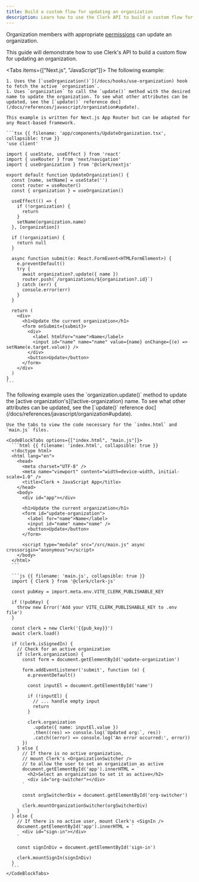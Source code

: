 ```yaml
---
title: Build a custom flow for updating an organization
description: Learn how to use the Clerk API to build a custom flow for updating an organization in your application.
---
```


<Include src="_partials/custom-flows-callout" />

Organization members with appropriate [permissions](/docs/organizations/roles-permissions) can update an organization.

This guide will demonstrate how to use Clerk's API to build a custom flow for updating an organization.

<Tabs items={["Next.js", "JavaScript"]}>
  <Tab>
    The following example:

    1. Uses the [`useOrganization()`](/docs/hooks/use-organization) hook to fetch the active `organization`.
    1. Uses `organization` to call the `update()` method with the desired name to update the organization. To see what other attributes can be updated, see the [`update()` reference doc](/docs/references/javascript/organization#update).

    This example is written for Next.js App Router but can be adapted for any React-based framework.

    ```tsx {{ filename: 'app/components/UpdateOrganization.tsx', collapsible: true }}
    'use client'

    import { useState, useEffect } from 'react'
    import { useRouter } from 'next/navigation'
    import { useOrganization } from '@clerk/nextjs'

    export default function UpdateOrganization() {
      const [name, setName] = useState('')
      const router = useRouter()
      const { organization } = useOrganization()

      useEffect(() => {
        if (!organization) {
          return
        }
        setName(organization.name)
      }, [organization])

      if (!organization) {
        return null
      }

      async function submit(e: React.FormEvent<HTMLFormElement>) {
        e.preventDefault()
        try {
          await organization?.update({ name })
          router.push(`/organizations/${organization?.id}`)
        } catch (err) {
          console.error(err)
        }
      }

      return (
        <div>
          <h1>Update the current organization</h1>
          <form onSubmit={submit}>
            <div>
              <label htmlFor="name">Name</label>
              <input id="name" name="name" value={name} onChange={(e) => setName(e.target.value)} />
            </div>
            <button>Update</button>
          </form>
        </div>
      )
    }
    ```
  </Tab>

  <Tab>
    The following example uses the `organization.update()` method to update the [active organization's](!active-organization) name. To see what other attributes can be updated, see the [`update()` reference doc](/docs/references/javascript/organization#update).

    Use the tabs to view the code necessary for the `index.html` and `main.js` files.

    <CodeBlockTabs options={["index.html", "main.js"]}>
      ```html {{ filename: 'index.html', collapsible: true }}
      <!doctype html>
      <html lang="en">
        <head>
          <meta charset="UTF-8" />
          <meta name="viewport" content="width=device-width, initial-scale=1.0" />
          <title>Clerk + JavaScript App</title>
        </head>
        <body>
          <div id="app"></div>

          <h1>Update the current organization</h1>
          <form id="update-organization">
            <label for="name">Name</label>
            <input id="name" name="name" />
            <button>Update</button>
          </form>

          <script type="module" src="/src/main.js" async crossorigin="anonymous"></script>
        </body>
      </html>
      ```

      ```js {{ filename: 'main.js', collapsible: true }}
      import { Clerk } from '@clerk/clerk-js'

      const pubKey = import.meta.env.VITE_CLERK_PUBLISHABLE_KEY

      if (!pubKey) {
        throw new Error('Add your VITE_CLERK_PUBLISHABLE_KEY to .env file')
      }

      const clerk = new Clerk('{{pub_key}}')
      await clerk.load()

      if (clerk.isSignedIn) {
        // Check for an active organization
        if (clerk.organization) {
          const form = document.getElementById('update-organization')

          form.addEventListener('submit', function (e) {
            e.preventDefault()

            const inputEl = document.getElementById('name')

            if (!inputEl) {
              // ... handle empty input
              return
            }

            clerk.organization
              .update({ name: inputEl.value })
              .then((res) => console.log(`Updated org:`, res))
              .catch((error) => console.log('An error occurred:', error))
          })
        } else {
          // If there is no active organization,
          // mount Clerk's <OrganizationSwitcher />
          // to allow the user to set an organization as active
          document.getElementById('app').innerHTML = `
            <h2>Select an organization to set it as active</h2>
            <div id="org-switcher"></div>
          `

          const orgSwitcherDiv = document.getElementById('org-switcher')

          clerk.mountOrganizationSwitcher(orgSwitcherDiv)
        }
      } else {
        // If there is no active user, mount Clerk's <SignIn />
        document.getElementById('app').innerHTML = `
          <div id="sign-in"></div>
        `

        const signInDiv = document.getElementById('sign-in')

        clerk.mountSignIn(signInDiv)
      }
      ```
    </CodeBlockTabs>
  </Tab>
</Tabs>
